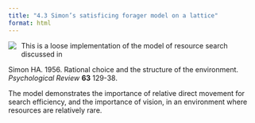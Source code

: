```yaml
---
title: "4.3 Simon’s satisficing forager model on a lattice"
format: html
---
```


[![](4.3-Simon-lattice-forager.png)](4.3-Simon-lattice-forager.nlogo){style="float:left; margin-right:10px; margin-bottom:5px;"} This is a loose implementation of the model of resource search discussed in

Simon HA. 1956. Rational choice and the structure of the environment. _Psychological Review_ **63** 129-38.

The model demonstrates the importance of relative direct movement for search efficiency, and the importance of vision, in an environment where resources are relatively rare.